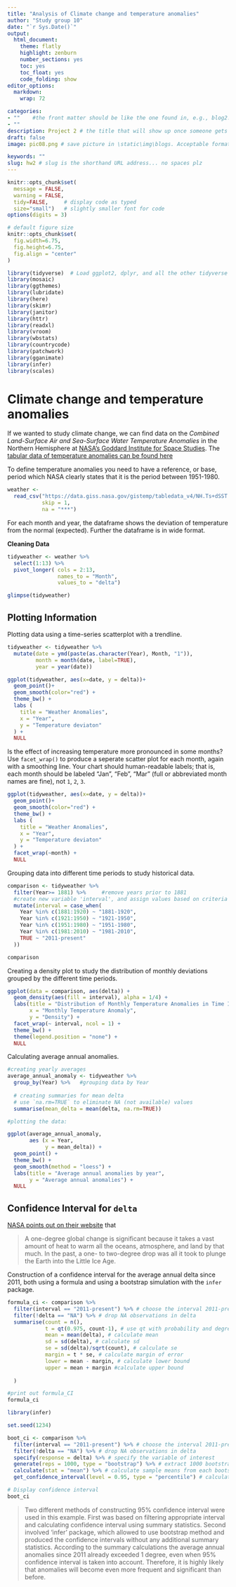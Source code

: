 ```yaml
---
title: "Analysis of Climate change and temperature anomalies"
author: "Study group 10"
date: "`r Sys.Date()`"
output:
  html_document:
    theme: flatly
    highlight: zenburn
    number_sections: yes
    toc: yes
    toc_float: yes
    code_folding: show
editor_options: 
  markdown: 
    wrap: 72

categories:  
- ""    #the front matter should be like the one found in, e.g., blog2.md. It cannot be like the normal Rmd we used
- ""
description: Project 2 # the title that will show up once someone gets to this page
draft: false
image: pic08.png # save picture in \static\img\blogs. Acceptable formats= jpg, jpeg, or png . Your iPhone pics wont work

keywords: ""
slug: hw2 # slug is the shorthand URL address... no spaces plz
---
```


```r
knitr::opts_chunk$set(
  message = FALSE, 
  warning = FALSE, 
  tidy=FALSE,     # display code as typed
  size="small")   # slightly smaller font for code
options(digits = 3)

# default figure size
knitr::opts_chunk$set(
  fig.width=6.75, 
  fig.height=6.75,
  fig.align = "center"
)
```

```r
library(tidyverse)  # Load ggplot2, dplyr, and all the other tidyverse packages
library(mosaic)
library(ggthemes)
library(lubridate)
library(here)
library(skimr)
library(janitor)
library(httr)
library(readxl)
library(vroom)
library(wbstats)
library(countrycode)
library(patchwork)
library(gganimate)
library(infer)
library(scales)
```

# Climate change and temperature anomalies

If we wanted to study climate change, we can find data on the *Combined
Land-Surface Air and Sea-Surface Water Temperature Anomalies* in the
Northern Hemisphere at [NASA's Goddard Institute for Space
Studies](https://data.giss.nasa.gov/gistemp). The [tabular data of
temperature anomalies can be found
here](https://data.giss.nasa.gov/gistemp/tabledata_v4/NH.Ts+dSST.txt)

To define temperature anomalies you need to have a reference, or base,
period which NASA clearly states that it is the period between
1951-1980.

```r

weather <- 
  read_csv("https://data.giss.nasa.gov/gistemp/tabledata_v4/NH.Ts+dSST.csv", 
           skip = 1, 
           na = "***")

```

For each month and year, the dataframe shows the deviation of
temperature from the normal (expected). Further the dataframe is in wide
format.

**Cleaning Data**

```r

tidyweather <- weather %>% 
  select(1:13) %>% 
  pivot_longer( cols = 2:13,
                names_to = "Month",
                values_to = "delta")

glimpse(tidyweather)

```

## Plotting Information

Plotting data using a time-series scatterplot with a trendline.

```r

tidyweather <- tidyweather %>%
  mutate(date = ymd(paste(as.character(Year), Month, "1")),
         month = month(date, label=TRUE),
         year = year(date))

ggplot(tidyweather, aes(x=date, y = delta))+
  geom_point()+
  geom_smooth(color="red") +
  theme_bw() +
  labs (
    title = "Weather Anomalies",
    x = "Year",
    y = "Temperature deviaton"
  ) +
  NULL

```

Is the effect of increasing temperature more pronounced in some months?
Use `facet_wrap()` to produce a seperate scatter plot for each month,
again with a smoothing line. Your chart should human-readable labels;
that is, each month should be labeled "Jan", "Feb", "Mar" (full or
abbreviated month names are fine), not `1`, `2`, `3`.

```r

ggplot(tidyweather, aes(x=date, y = delta))+
  geom_point()+
  geom_smooth(color="red") +
  theme_bw() +
  labs (
    title = "Weather Anomalies",
    x = "Year",
    y = "Temperature deviaton"
  ) +
  facet_wrap(~month) +
  NULL

```

Grouping data into different time periods to study historical data.

```r

comparison <- tidyweather %>% 
  filter(Year>= 1881) %>%     #remove years prior to 1881
  #create new variable 'interval', and assign values based on criteria below:
  mutate(interval = case_when(
    Year %in% c(1881:1920) ~ "1881-1920",
    Year %in% c(1921:1950) ~ "1921-1950",
    Year %in% c(1951:1980) ~ "1951-1980",
    Year %in% c(1981:2010) ~ "1981-2010",
    TRUE ~ "2011-present"
  ))

comparison

```

Creating a density plot to study the distribution of monthly deviations
grouped by the different time periods.

```r

ggplot(data = comparison, aes(delta)) +
  geom_density(aes(fill = interval), alpha = 1/4) +
  labs(title = "Distribution of Monthly Temperature Anomalies in Time Intervals",
       x = "Monthly Temperature Anomaly", 
       y = "Density") +
  facet_wrap(~ interval, ncol = 1) +
  theme_bw() +
  theme(legend.position = "none") +
  NULL

```

Calculating average annual anomalies.

```r

#creating yearly averages
average_annual_anomaly <- tidyweather %>% 
  group_by(Year) %>%   #grouping data by Year
  
  # creating summaries for mean delta 
  # use `na.rm=TRUE` to eliminate NA (not available) values 
  summarise(mean_delta = mean(delta, na.rm=TRUE))

#plotting the data:

ggplot(average_annual_anomaly, 
       aes (x = Year,
            y = mean_delta)) +
  geom_point() +
  theme_bw() +
  geom_smooth(method = "loess") +
  labs(title = "Average annual anomalies by year",
       y = "Average annual anomalies") +
  NULL

```

## Confidence Interval for `delta`

[NASA points out on their
website](https://earthobservatory.nasa.gov/world-of-change/decadaltemp.php)
that

> A one-degree global change is significant because it takes a vast
> amount of heat to warm all the oceans, atmosphere, and land by that
> much. In the past, a one- to two-degree drop was all it took to plunge
> the Earth into the Little Ice Age.

Construction of a confidence interval for the average annual delta since
2011, both using a formula and using a bootstrap simulation with the
`infer` package.

```r

formula_ci <- comparison %>% 
  filter(interval == "2011-present") %>% # choose the interval 2011-present
  filter(!delta == "NA") %>% # drop NA observations in delta
  summarise(count = n(),
            t = qt(0.975, count-1), # use qt with probability and degrees of freedom
            mean = mean(delta), # calculate mean
            sd = sd(delta), # calculate sd
            se = sd(delta)/sqrt(count), # calculate se
            margin = t * se, # calculate margin of error
            lower = mean - margin, # calculate lower bound
            upper = mean + margin #calculate upper bound
            
  )

#print out formula_CI
formula_ci
```

```r
library(infer)

set.seed(1234)

boot_ci <- comparison %>% 
  filter(interval == "2011-present") %>% # choose the interval 2011-present
  filter(!delta == "NA") %>% # drop NA observations in delta
  specify(response = delta) %>% # specify the variable of interest
  generate(reps = 1000, type = "bootstrap") %>% # extract 1000 bootstrap samples
  calculate(stat = "mean") %>% # calculate sample means from each bootstrap sample
  get_confidence_interval(level = 0.95, type = "percentile") # calculate confidence interval of this analysis

# Display confidence interval
boot_ci
```

> Two different methods of constructing 95% confidence interval were
> used in this example. First was based on filtering appropriate
> interval and calculating confidence interval using summary statistics.
> Second involved 'infer' package, which allowed to use bootstrap method
> and produced the confidence intervals without any additional summary
> statistics. According to the summary calculations the average annual
> anomalies since 2011 already exceeded 1 degree, even when 95%
> confidence interval is taken into account. Therefore, it is highly
> likely that anomalies will become even more frequent and significant
> than before.


